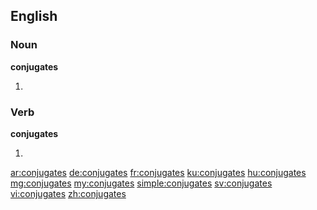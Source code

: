 ==English==

===Noun===
'''conjugates'''

# {{plural of|conjugate}}

===Verb===
'''conjugates'''

# {{en-third-person singular of|conjugate}}

[[ar:conjugates]]
[[de:conjugates]]
[[fr:conjugates]]
[[ku:conjugates]]
[[hu:conjugates]]
[[mg:conjugates]]
[[my:conjugates]]
[[simple:conjugates]]
[[sv:conjugates]]
[[vi:conjugates]]
[[zh:conjugates]]